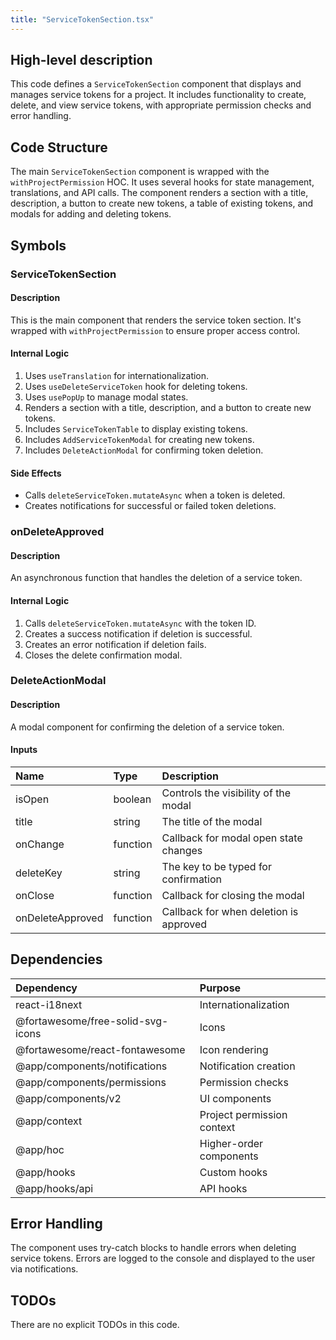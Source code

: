 ```yaml
---
title: "ServiceTokenSection.tsx"
---
```


## High-level description
This code defines a `ServiceTokenSection` component that displays and manages service tokens for a project. It includes functionality to create, delete, and view service tokens, with appropriate permission checks and error handling.

## Code Structure
The main `ServiceTokenSection` component is wrapped with the `withProjectPermission` HOC. It uses several hooks for state management, translations, and API calls. The component renders a section with a title, description, a button to create new tokens, a table of existing tokens, and modals for adding and deleting tokens.

## Symbols

### ServiceTokenSection
#### Description
This is the main component that renders the service token section. It's wrapped with `withProjectPermission` to ensure proper access control.

#### Internal Logic
1. Uses `useTranslation` for internationalization.
2. Uses `useDeleteServiceToken` hook for deleting tokens.
3. Uses `usePopUp` to manage modal states.
4. Renders a section with a title, description, and a button to create new tokens.
5. Includes `ServiceTokenTable` to display existing tokens.
6. Includes `AddServiceTokenModal` for creating new tokens.
7. Includes `DeleteActionModal` for confirming token deletion.

#### Side Effects
- Calls `deleteServiceToken.mutateAsync` when a token is deleted.
- Creates notifications for successful or failed token deletions.

### onDeleteApproved
#### Description
An asynchronous function that handles the deletion of a service token.

#### Internal Logic
1. Calls `deleteServiceToken.mutateAsync` with the token ID.
2. Creates a success notification if deletion is successful.
3. Creates an error notification if deletion fails.
4. Closes the delete confirmation modal.

### DeleteActionModal
#### Description
A modal component for confirming the deletion of a service token.

#### Inputs
| Name | Type | Description |
|:-----|:-----|:------------|
| isOpen | boolean | Controls the visibility of the modal |
| title | string | The title of the modal |
| onChange | function | Callback for modal open state changes |
| deleteKey | string | The key to be typed for confirmation |
| onClose | function | Callback for closing the modal |
| onDeleteApproved | function | Callback for when deletion is approved |

## Dependencies
| Dependency | Purpose |
|:-----------|:--------|
| react-i18next | Internationalization |
| @fortawesome/free-solid-svg-icons | Icons |
| @fortawesome/react-fontawesome | Icon rendering |
| @app/components/notifications | Notification creation |
| @app/components/permissions | Permission checks |
| @app/components/v2 | UI components |
| @app/context | Project permission context |
| @app/hoc | Higher-order components |
| @app/hooks | Custom hooks |
| @app/hooks/api | API hooks |

## Error Handling
The component uses try-catch blocks to handle errors when deleting service tokens. Errors are logged to the console and displayed to the user via notifications.

## TODOs
There are no explicit TODOs in this code.